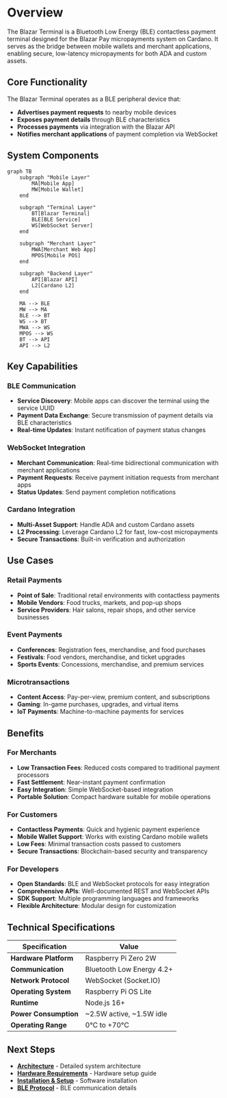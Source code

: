 # Overview

The Blazar Terminal is a Bluetooth Low Energy (BLE) contactless payment terminal designed for the Blazar Pay micropayments system on Cardano. It serves as the bridge between mobile wallets and merchant applications, enabling secure, low-latency micropayments for both ADA and custom assets.

## Core Functionality

The Blazar Terminal operates as a BLE peripheral device that:

- **Advertises payment requests** to nearby mobile devices
- **Exposes payment details** through BLE characteristics
- **Processes payments** via integration with the Blazar API
- **Notifies merchant applications** of payment completion via WebSocket

## System Components

```mermaid
graph TB
    subgraph "Mobile Layer"
        MA[Mobile App]
        MW[Mobile Wallet]
    end
    
    subgraph "Terminal Layer"
        BT[Blazar Terminal]
        BLE[BLE Service]
        WS[WebSocket Server]
    end
    
    subgraph "Merchant Layer"
        MWA[Merchant Web App]
        MPOS[Mobile POS]
    end
    
    subgraph "Backend Layer"
        API[Blazar API]
        L2[Cardano L2]
    end
    
    MA --> BLE
    MW --> MA
    BLE --> BT
    WS --> BT
    MWA --> WS
    MPOS --> WS
    BT --> API
    API --> L2
```

## Key Capabilities

### BLE Communication
- **Service Discovery**: Mobile apps can discover the terminal using the service UUID
- **Payment Data Exchange**: Secure transmission of payment details via BLE characteristics
- **Real-time Updates**: Instant notification of payment status changes

### WebSocket Integration
- **Merchant Communication**: Real-time bidirectional communication with merchant applications
- **Payment Requests**: Receive payment initiation requests from merchant apps
- **Status Updates**: Send payment completion notifications

### Cardano Integration
- **Multi-Asset Support**: Handle ADA and custom Cardano assets
- **L2 Processing**: Leverage Cardano L2 for fast, low-cost micropayments
- **Secure Transactions**: Built-in verification and authorization

## Use Cases

### Retail Payments
- **Point of Sale**: Traditional retail environments with contactless payments
- **Mobile Vendors**: Food trucks, markets, and pop-up shops
- **Service Providers**: Hair salons, repair shops, and other service businesses

### Event Payments
- **Conferences**: Registration fees, merchandise, and food purchases
- **Festivals**: Food vendors, merchandise, and ticket upgrades
- **Sports Events**: Concessions, merchandise, and premium services

### Microtransactions
- **Content Access**: Pay-per-view, premium content, and subscriptions
- **Gaming**: In-game purchases, upgrades, and virtual items
- **IoT Payments**: Machine-to-machine payments for services

## Benefits

### For Merchants
- **Low Transaction Fees**: Reduced costs compared to traditional payment processors
- **Fast Settlement**: Near-instant payment confirmation
- **Easy Integration**: Simple WebSocket-based integration
- **Portable Solution**: Compact hardware suitable for mobile operations

### For Customers
- **Contactless Payments**: Quick and hygienic payment experience
- **Mobile Wallet Support**: Works with existing Cardano mobile wallets
- **Low Fees**: Minimal transaction costs passed to customers
- **Secure Transactions**: Blockchain-based security and transparency

### For Developers
- **Open Standards**: BLE and WebSocket protocols for easy integration
- **Comprehensive APIs**: Well-documented REST and WebSocket APIs
- **SDK Support**: Multiple programming languages and frameworks
- **Flexible Architecture**: Modular design for customization

## Technical Specifications

| Specification | Value |
|---------------|-------|
| **Hardware Platform** | Raspberry Pi Zero 2W |
| **Communication** | Bluetooth Low Energy 4.2+ |
| **Network Protocol** | WebSocket (Socket.IO) |
| **Operating System** | Raspberry Pi OS Lite |
| **Runtime** | Node.js 16+ |
| **Power Consumption** | ~2.5W active, ~1.5W idle |
| **Operating Range** | 0°C to +70°C |

## Next Steps

- **[Architecture](/blazar-terminal/architecture)** - Detailed system architecture
- **[Hardware Requirements](/blazar-terminal/hardware-requirements)** - Hardware setup guide
- **[Installation & Setup](/blazar-terminal/installation-setup)** - Software installation
- **[BLE Protocol](/blazar-terminal/ble-protocol)** - BLE communication details
